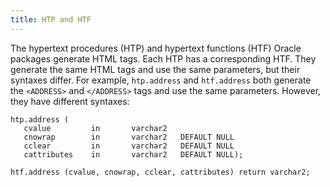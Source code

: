 ```yaml
---
title: HTP and HTF
---
```


The hypertext procedures (HTP) and hypertext functions (HTF) Oracle packages generate HTML tags. Each HTP has a corresponding HTF. They generate the same HTML tags and use the same parameters, but their syntaxes differ. For example, `htp.address` and `htf.address` both generate the `<ADDRESS>` and `</ADDRESS>` tags and use the same parameters. However, they have different syntaxes: 

```
htp.address (
   cvalue         in       varchar2
   cnowrap        in       varchar2   DEFAULT NULL
   cclear         in       varchar2   DEFAULT NULL
   cattributes    in       varchar2   DEFAULT NULL);
```
```
htf.address (cvalue, cnowrap, cclear, cattributes) return varchar2;
```
